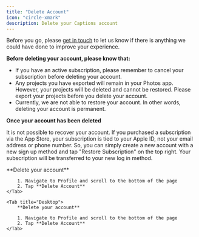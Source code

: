 ```yaml
---
title: "Delete Account"
icon: "circle-xmark"
description: Delete your Captions account
---
```


Before you go, please [get in touch](/documentation/support/support#send-us-a-message) to let us know if there is anything we could have done to improve your experience.

**Before deleting your account, please know that:**

- If you have an active subscription, please remember to cancel your subscription before deleting your account.
- Any projects you have exported will remain in your Photos app. However, your projects will be deleted and cannot be restored. Please export your projects before you delete your account.
- Currently, we are not able to restore your account. In other words, deleting your account is permanent.

**Once your account has been deleted**

It is not possible to recover your account. If you purchased a subscription via the App Store, your subscription is tied to your Apple ID, not your email address or phone number. So, you can simply create a new account with a new sign up method and tap "Restore Subscription" on the top right. Your subscription will be transferred to your new log in method.

<Tabs>
    <Tab title="iOS">
        **Delete your account**

        1. Navigate to Profile and scroll to the bottom of the page
        2. Tap **Delete Account**
    </Tab>

    <Tab title="Desktop">
        **Delete your account**

        1. Navigate to Profile and scroll to the bottom of the page
        2. Tap **Delete Account**
    </Tab>
</Tabs>